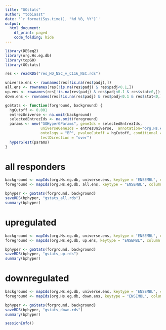 ```yaml
---
title: "GOstats"
author: "tobiasst"
date: '`r format(Sys.time(), "%d %B, %Y")`'
output:
  html_document:
    df_print: paged
    code_folding: hide
---
```


```r
library(DESeq2)
library(org.Hs.eg.db)
library(topGO)
library(GOstats)

res <- readRDS("res_HD_NSC_v_C116_NSC.rds")

universe.ens <- rownames(res[!is.na(res$padj),])
all.ens <- rownames(res[!is.na(res$padj) & res$padj<0.1,])
up.ens <- rownames(res[!is.na(res$padj) & res$padj<0.1 & res$stat>0,])
down.ens <- rownames(res[!is.na(res$padj) & res$padj<0.1 & res$stat<0,])
```

```r
goStats <- function(forground, background) {
  hgCutoff <- 0.001 
  entrezUniverse <- na.omit(background)
  selectedEntrezIds <- na.omit(foreground)
  params <- new("GOHyperGParams", geneIds = selectedEntrezIds, 
                universeGeneIds = entrezUniverse,  annotation="org.Hs.eg.db",
                ontology = "BP", pvalueCutoff = hgCutoff, conditional = FALSE, 
                testDirection = "over") 
  hyperGTest(params)
}
```

# all responders 

```r
background <- mapIds(org.Hs.eg.db, universe.ens, keytype = "ENSEMBL", column = "ENTREZID", multiVals = "first")
foreground <- mapIds(org.Hs.eg.db, all.ens, keytype = "ENSEMBL", column = "ENTREZID", multiVals = "first")

bphyper <- goStats(forground, background)
saveRDS(bphyper, "gstats_all.rds")
summary(bphyper)
```

# upregulated 

```r
background <- mapIds(org.Hs.eg.db, universe.ens, keytype = "ENSEMBL", column = "ENTREZID", multiVals = "first")
foreground <- mapIds(org.Hs.eg.db, up.ens, keytype = "ENSEMBL", column = "ENTREZID", multiVals = "first")

bphyper <- goStats(forground, background)
saveRDS(bphyper, "gstats_up.rds")
summary(bphyper)
```

# downregulated

```r
background <- mapIds(org.Hs.eg.db, universe.ens, keytype = "ENSEMBL", column = "ENTREZID", multiVals = "first")
foreground <- mapIds(org.Hs.eg.db, down.ens, keytype = "ENSEMBL", column = "ENTREZID", multiVals = "first")

bphyper <- goStats(forground, background)
saveRDS(bphyper, "gstats_down.rds")
summary(bphyper)
```


```r
sessionInfo()
```

